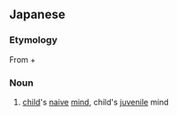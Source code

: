 ==Japanese==
{{ja-kanjitab|こ|とも|k2=ども|こころ|k3=ごころ|r=y|yomi=kun}}

===Etymology===
From {{m|ja|子供|sc=Jpan|tr=kodomo||child}} + {{m|ja|心|sc=Jpan|tr=kokoro||heart}}

===Noun===
{{ja-noun|こどもごころ}}
# [[child]]'s [[naive]] [[mind]], child's [[juvenile]] mind